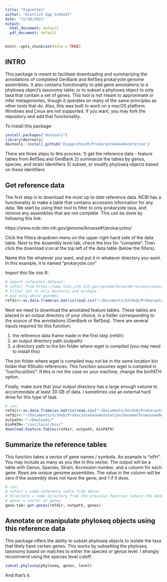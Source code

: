 ```yaml
---
title: "Vignette1"
author: "Dietrich Epp Schmidt"
date: "11/30/2021"
output:
  html_document: default
  pdf_document: default
---
```


```r
knitr::opts_chunk$set(echo = TRUE)
```

## INTRO

This package is meant to facilitate downloading and summarizing the annotations of completed GenBank and RefSeq prokaryote genome assemblies. It also contains functionality to add gene annotations to a phyloseq object's taxonomy table; or to subset a phyloseq object to only taxa that contain a set of genes. This tool is not meant to approximate or infer metagenomes, though it operates on many of the same principles as other tools that do. Also, this was built to work on a macOS platform. Windows and Linux are not supported. If you want, you may fork the repository and add that functionality.

To install this package:
```r
install.packages("devtools")
library(devtools)
devtools::install_github('Djeppschmidt/ProkaryoteGeneAnnotation')
```

There are three steps to this process:
1) get the reference data - feature tables from RefSeq and GenBank
2) summarize the tables by genus, species, and strain identifiers
3) subset, or modify phyloseq objects based on these identifiers

## Get reference data

The first step is to download the most up to date reference data. NCBI has a functionality to make a table that contains accession information for any data. We start by using their tool to filter to only prokaryote taxa, and remove any assemblies that are not complete. This can be done by following this link:

https://www.ncbi.nlm.nih.gov/genome/browse#!/prokaryotes/

Click the filters dropdown menu on the upper right hand side of the data table. Next to the Assembly level tab, check the box for "complete". Then click the download icon at the top left of the data table (below the filters).

Name this file whatever you want, and put it in whatever directory you want. In this example, it is named "prokaryote.csv"

Import this file into R:
```r
# import reference dataset:
# refdir from https://www.ncbi.nlm.nih.gov/genome/browse#!/prokaryotes/
# filter set to only bacteria and archaea
# and only whole genomes
refdir<-as.data.frame(as.matrix(read.csv("~/Documents/GitHub/ProkaryoteGeneAnnotation/GenomeChromosomeReference.csv", sep=",")))
```

Next we need to download the annotated feature tables. These tables are placed in an output directory of your choice, in a folder corresponding to the source of the annotations (GenBank or RefSeq). There are several inputs required for this function:

1) the reference data frame made in the first step (refdir)
2) an output directory path (outpath)
3) a directory path to the bin folder where wget is compiled (you may need to install this)

The bin folder where wget is compiled may not be in the same location bin folder that RStudio references. This function assumes wget is compiled in "/usr/local/bin/". If this is not the case on your machine, change the binPATH option.

Finally, make sure that your output directory has a large enough volume to accommodate at least 30 GB of data. I sometimes use an external hard drive for this type of task. 
```r
# run:
refdir<-as.data.frame(as.matrix(read.csv("~/Documents/GitHub/ProkaryoteGeneAnnotation/GenomeChromosomeReference.csv", sep=",")))
refdir<-"~/Documents/GitHub/ProkaryoteGeneAnnotation/GenomeChromosomeReference.csv"
outpath<-"~/Dowloads/"
binPATH<-"/usr/local/bin/"
download.Feature.Tables(refdir, outpath, binPATH)
```

## Summarize the reference tables

This function takes a vector of gene names / symbols. An example is "nifH". You may include as many as you like in this vector. The output will be a table with Genus, Species, Strain, Accession number, and a column for each gene. Rows are unique genome assemblies. The value in the column will be zero if the assembly does not have the gene; and 1 if it does.

```r
# run:
# refdir = same reference table from above
# directory = same directory from the previous function (where the GenBank and RefSeq folders exist)
# genes = vector of genes
gene.tab<-get.genes(refdir, outpath, genes)
```


## Annotate or manipulate phyloseq objects using this reference data

This package offers the ability to subset phyloseq objects to isolate the taxa that likely have certain genes. This works by subsetting the phyloseq taxonomy based on matches to either the species or genus level. I strongly recommend using the species level cutoff.

```r
subset.phyloseq(phyloseq, genes, level)
```

And that's it.
